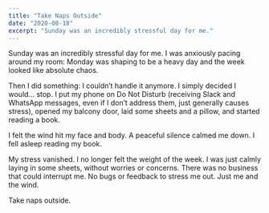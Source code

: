 ```yaml
---
title: "Take Naps Outside"
date: "2020-08-18"
excerpt: "Sunday was an incredibly stressful day for me."
---
```


Sunday was an incredibly stressful day for me. I was anxiously pacing around my room: Monday was shaping to be a heavy day and the week looked like absolute chaos.

Then I did something: I couldn’t handle it anymore. I simply decided I would… stop. I put my phone on Do Not Disturb (receiving Slack and WhatsApp messages, even if I don’t address them, just generally causes stress), opened my balcony door, laid some sheets and a pillow, and started reading a book.

I felt the wind hit my face and body. A peaceful silence calmed me down. I fell asleep reading my book.

My stress vanished. I no longer felt the weight of the week. I was just calmly laying in some sheets, without worries or concerns. There was no business that could interrupt me. No bugs or feedback to stress me out. Just me and the wind.

Take naps outside.
